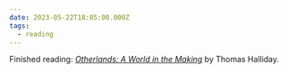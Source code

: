 ```yaml
---
date: 2023-05-22T18:05:00.000Z
tags:
  - reading
---
```

Finished reading: <i>[Otherlands: A World in the Making](https://www.goodreads.com/book/show/54913722-otherlands)</i> by Thomas Halliday.